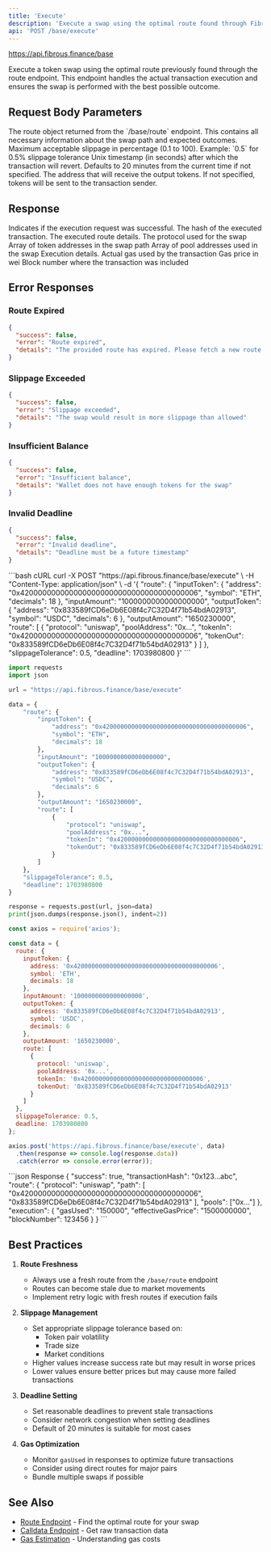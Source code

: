 ```yaml
---
title: 'Execute'
description: 'Execute a swap using the optimal route found through Fibrous Finance'
api: 'POST /base/execute'
---
```


https://api.fibrous.finance/base

Execute a token swap using the optimal route previously found through the route endpoint. This endpoint handles the actual transaction execution and ensures the swap is performed with the best possible outcome.

## Request Body Parameters

<ParamField body="route" type="object" required>
  The route object returned from the `/base/route` endpoint.
  This contains all necessary information about the swap path and expected outcomes.
</ParamField>

<ParamField body="slippageTolerance" type="number" default="0.5">
  Maximum acceptable slippage in percentage (0.1 to 100).
  Example: `0.5` for 0.5% slippage tolerance
</ParamField>

<ParamField body="deadline" type="number">
  Unix timestamp (in seconds) after which the transaction will revert.
  Defaults to 20 minutes from the current time if not specified.
</ParamField>

<ParamField body="recipient" type="string">
  The address that will receive the output tokens.
  If not specified, tokens will be sent to the transaction sender.
</ParamField>

## Response

<ResponseField name="success" type="boolean">
  Indicates if the execution request was successful.
</ResponseField>

<ResponseField name="transactionHash" type="string">
  The hash of the executed transaction.
</ResponseField>

<ResponseField name="route" type="object">
  The executed route details.
  <Expandable>
    <ResponseField name="protocol" type="string">
      The protocol used for the swap
    </ResponseField>
    <ResponseField name="path" type="array">
      Array of token addresses in the swap path
    </ResponseField>
    <ResponseField name="pools" type="array">
      Array of pool addresses used in the swap
    </ResponseField>
  </Expandable>
</ResponseField>

<ResponseField name="execution" type="object">
  Execution details.
  <Expandable>
    <ResponseField name="gasUsed" type="string">
      Actual gas used by the transaction
    </ResponseField>
    <ResponseField name="effectiveGasPrice" type="string">
      Gas price in wei
    </ResponseField>
    <ResponseField name="blockNumber" type="number">
      Block number where the transaction was included
    </ResponseField>
  </Expandable>
</ResponseField>

## Error Responses

### Route Expired

```json
{
  "success": false,
  "error": "Route expired",
  "details": "The provided route has expired. Please fetch a new route."
}
```

### Slippage Exceeded

```json
{
  "success": false,
  "error": "Slippage exceeded",
  "details": "The swap would result in more slippage than allowed"
}
```

### Insufficient Balance

```json
{
  "success": false,
  "error": "Insufficient balance",
  "details": "Wallet does not have enough tokens for the swap"
}
```

### Invalid Deadline

```json
{
  "success": false,
  "error": "Invalid deadline",
  "details": "Deadline must be a future timestamp"
}
```

<RequestExample>
```bash cURL
curl -X POST "https://api.fibrous.finance/base/execute" \
  -H "Content-Type: application/json" \
  -d '{
    "route": {
      "inputToken": {
        "address": "0x4200000000000000000000000000000000000006",
        "symbol": "ETH",
        "decimals": 18
      },
      "inputAmount": "1000000000000000000",
      "outputToken": {
        "address": "0x833589fCD6eDb6E08f4c7C32D4f71b54bdA02913",
        "symbol": "USDC",
        "decimals": 6
      },
      "outputAmount": "1650230000",
      "route": [
        {
          "protocol": "uniswap",
          "poolAddress": "0x...",
          "tokenIn": "0x4200000000000000000000000000000000000006",
          "tokenOut": "0x833589fCD6eDb6E08f4c7C32D4f71b54bdA02913"
        }
      ]
    },
    "slippageTolerance": 0.5,
    "deadline": 1703980800
  }'
```

```python Python
import requests
import json

url = "https://api.fibrous.finance/base/execute"

data = {
    "route": {
        "inputToken": {
            "address": "0x4200000000000000000000000000000000000006",
            "symbol": "ETH",
            "decimals": 18
        },
        "inputAmount": "1000000000000000000",
        "outputToken": {
            "address": "0x833589fCD6eDb6E08f4c7C32D4f71b54bdA02913",
            "symbol": "USDC",
            "decimals": 6
        },
        "outputAmount": "1650230000",
        "route": [
            {
                "protocol": "uniswap",
                "poolAddress": "0x...",
                "tokenIn": "0x4200000000000000000000000000000006",
                "tokenOut": "0x833589fCD6eDb6E08f4c7C32D4f71b54bdA02913"
            }
        ]
    },
    "slippageTolerance": 0.5,
    "deadline": 1703980800
}

response = requests.post(url, json=data)
print(json.dumps(response.json(), indent=2))
```

```javascript JavaScript
const axios = require('axios');

const data = {
  route: {
    inputToken: {
      address: '0x4200000000000000000000000000000000000006',
      symbol: 'ETH',
      decimals: 18
    },
    inputAmount: '1000000000000000000',
    outputToken: {
      address: '0x833589fCD6eDb6E08f4c7C32D4f71b54bdA02913',
      symbol: 'USDC',
      decimals: 6
    },
    outputAmount: '1650230000',
    route: [
      {
        protocol: 'uniswap',
        poolAddress: '0x...',
        tokenIn: '0x4200000000000000000000000000000006',
        tokenOut: '0x833589fCD6eDb6E08f4c7C32D4f71b54bdA02913'
      }
    ]
  },
  slippageTolerance: 0.5,
  deadline: 1703980800
};

axios.post('https://api.fibrous.finance/base/execute', data)
  .then(response => console.log(response.data))
  .catch(error => console.error(error));
```
</RequestExample>

<ResponseExample>
```json Response
{
  "success": true,
  "transactionHash": "0x123...abc",
  "route": {
    "protocol": "uniswap",
    "path": [
      "0x4200000000000000000000000000000000000006",
      "0x833589fCD6eDb6E08f4c7C32D4f71b54bdA02913"
    ],
    "pools": ["0x..."]
  },
  "execution": {
    "gasUsed": "150000",
    "effectiveGasPrice": "1500000000",
    "blockNumber": 123456
  }
}
```
</ResponseExample>

## Best Practices

1. **Route Freshness**
   - Always use a fresh route from the `/base/route` endpoint
   - Routes can become stale due to market movements
   - Implement retry logic with fresh routes if execution fails

2. **Slippage Management**
   - Set appropriate slippage tolerance based on:
     - Token pair volatility
     - Trade size
     - Market conditions
   - Higher values increase success rate but may result in worse prices
   - Lower values ensure better prices but may cause more failed transactions

3. **Deadline Setting**
   - Set reasonable deadlines to prevent stale transactions
   - Consider network congestion when setting deadlines
   - Default of 20 minutes is suitable for most cases

4. **Gas Optimization**
   - Monitor `gasUsed` in responses to optimize future transactions
   - Consider using direct routes for major pairs
   - Bundle multiple swaps if possible

## See Also

- [Route Endpoint](/api-reference/base/endpoint/route) - Find the optimal route for your swap
- [Calldata Endpoint](/api-reference/base/endpoint/calldata) - Get raw transaction data
- [Gas Estimation](/api-reference/gas-estimation) - Understanding gas costs
